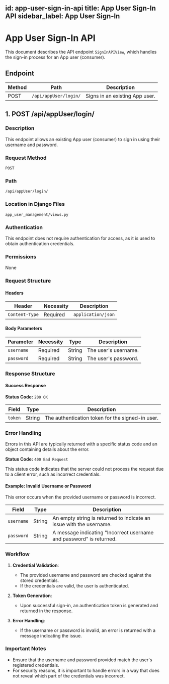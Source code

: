 id: app-user-sign-in-api
title: App User Sign-In API
sidebar_label: App User Sign-In
---

# App User Sign-In API

This document describes the API endpoint `SignInAPIView`, which handles the sign-in process for an App user (consumer).

## Endpoint

| Method | Path                   | Description                        |
|--------|------------------------|------------------------------------|
| POST   | `/api/appUser/login/`  | Signs in an existing App user.     |

## 1. POST /api/appUser/login/

### Description

This endpoint allows an existing App user (consumer) to sign in using their username and password.

### Request Method

`POST`

### Path

`/api/appUser/login/`

### Location in Django Files

`app_user_management/views.py`

### Authentication

This endpoint does not require authentication for access, as it is used to obtain authentication credentials.

### Permissions

None

### Request Structure

#### Headers

| Header         | Necessity | Description                         |
|----------------|-----------|-------------------------------------|
| `Content-Type` | Required  | `application/json`                  |

#### Body Parameters

| Parameter  | Necessity | Type   | Description                                    |
|------------|-----------|--------|------------------------------------------------|
| `username` | Required  | String | The user's username.                           |
| `password` | Required  | String | The user's password.                           |

### Response Structure

#### Success Response

**Status Code:** `200 OK`

| Field  | Type    | Description                                            |
|--------|---------|--------------------------------------------------------|
| `token`| String  | The authentication token for the signed-in user.       |

### Error Handling

Errors in this API are typically returned with a specific status code and an object containing details about the error.

**Status Code:** `400 Bad Request`

This status code indicates that the server could not process the request due to a client error, such as incorrect credentials.

#### Example: Invalid Username or Password

This error occurs when the provided username or password is incorrect.

| **Field**   | **Type** | **Description**                                               |
|-------------|----------|---------------------------------------------------------------|
| `username`  | String   | An empty string is returned to indicate an issue with the username. |
| `password`  | String   | A message indicating "Incorrect username and password" is returned. |

### Workflow

1. **Credential Validation**:
   - The provided username and password are checked against the stored credentials.
   - If the credentials are valid, the user is authenticated.
   
2. **Token Generation**:
   - Upon successful sign-in, an authentication token is generated and returned in the response.
   
3. **Error Handling**:
   - If the username or password is invalid, an error is returned with a message indicating the issue.

### Important Notes

- Ensure that the username and password provided match the user's registered credentials.
- For security reasons, it is important to handle errors in a way that does not reveal which part of the credentials was incorrect.
